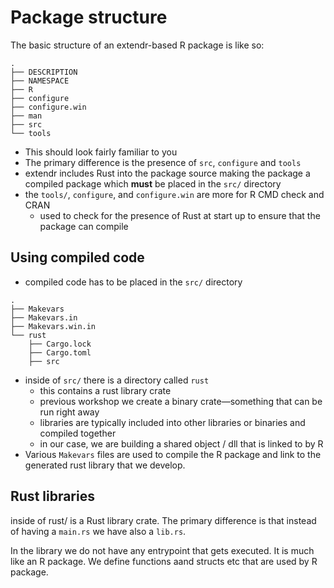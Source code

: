 # Package structure


The basic structure of an extendr-based R package is like so:

```
.
├── DESCRIPTION
├── NAMESPACE
├── R
├── configure
├── configure.win
├── man
├── src
└── tools
```

- This should look fairly familiar to you
- The primary difference is the presence of `src`, `configure` and `tools`
- extendr includes Rust into the package source making the package a compiled package which **must** be placed in the `src/` directory
- the `tools/`, `configure`, and `configure.win` are more for R CMD check and CRAN
    - used to check for the presence of Rust at start up to ensure that the package can compile

## Using compiled code

- compiled code has to be placed in the `src/` directory

```
.
├── Makevars
├── Makevars.in
├── Makevars.win.in
└── rust
    ├── Cargo.lock
    ├── Cargo.toml
    ├── src
```

- inside of `src/` there is a directory called `rust`
    - this contains a rust library crate
    - previous workshop we create a binary crate—something that can be run right away
    - libraries are typically included into other libraries or binaries and compiled together
    - in our case, we are building a shared object / dll that is linked to by R
- Various `Makevars` files are used to compile the R package and link to the generated rust library that we develop.

## Rust libraries

inside of rust/ is a Rust library crate. The primary difference is that instead of having a `main.rs` we have also a `lib.rs`.

In the library we do not have any entrypoint that gets executed. It is much like an R package. We define functions aand structs etc that are used by R package.

##

